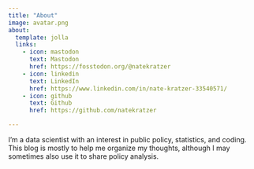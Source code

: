 ```yaml
---
title: "About"
image: avatar.png
about:
  template: jolla
  links:
    - icon: mastodon
      text: Mastodon
      href: https://fosstodon.org/@natekratzer
    - icon: linkedin
      text: LinkedIn
      href: https://www.linkedin.com/in/nate-kratzer-33540571/
    - icon: github
      text: Github
      href: https://github.com/natekratzer

---
```


I'm a data scientist with an interest in public policy, statistics, and coding. This blog is mostly to help me organize my thoughts, although I may sometimes also use it to share policy analysis. 
